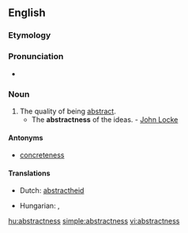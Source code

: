 ==English==

===Etymology===
{{suffix|abstract|ness}}

===Pronunciation===
* {{a|US}} {{IPA|/æb.ˈstræk.nəs/|/æb.ˈstrækt.nəs/}}

===Noun===
{{en-noun|es}}

# The quality of being [[abstract]].
#* The '''abstractness''' of the ideas. - [[w:John Locke|John Locke]]

====Antonyms====
* [[concreteness]]

====Translations====
{{trans-top|the quality of being abstract}}
* Dutch: [[abstractheid]]
{{trans-mid}}
* Hungarian: {{t+|hu|elvontság}}, {{t+|hu|absztraktság}}
{{trans-bottom}}

[[hu:abstractness]]
[[simple:abstractness]]
[[vi:abstractness]]